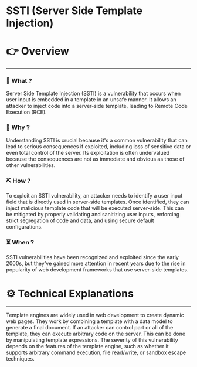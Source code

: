 # SSTI (Server Side Template Injection)


# 👉 Overview

---

### 👀 What ?

Server Side Template Injection (SSTI) is a vulnerability that occurs when user input is embedded in a template in an unsafe manner. It allows an attacker to inject code into a server-side template, leading to Remote Code Execution (RCE).


### 🧐 Why ?

Understanding SSTI is crucial because it's a common vulnerability that can lead to serious consequences if exploited, including loss of sensitive data or even total control of the server. Its exploitation is often undervalued because the consequences are not as immediate and obvious as those of other vulnerabilities.


### ⛏️ How ?

To exploit an SSTI vulnerability, an attacker needs to identify a user input field that is directly used in server-side templates. Once identified, they can inject malicious template code that will be executed server-side. This can be mitigated by properly validating and sanitizing user inputs, enforcing strict segregation of code and data, and using secure default configurations.


### ⏳ When ?

SSTI vulnerabilities have been recognized and exploited since the early 2000s, but they've gained more attention in recent years due to the rise in popularity of web development frameworks that use server-side templates.


# ⚙️ Technical Explanations

---

Template engines are widely used in web development to create dynamic web pages. They work by combining a template with a data model to generate a final document. If an attacker can control part or all of the template, they can execute arbitrary code on the server. This can be done by manipulating template expressions. The severity of this vulnerability depends on the features of the template engine, such as whether it supports arbitrary command execution, file read/write, or sandbox escape techniques.
